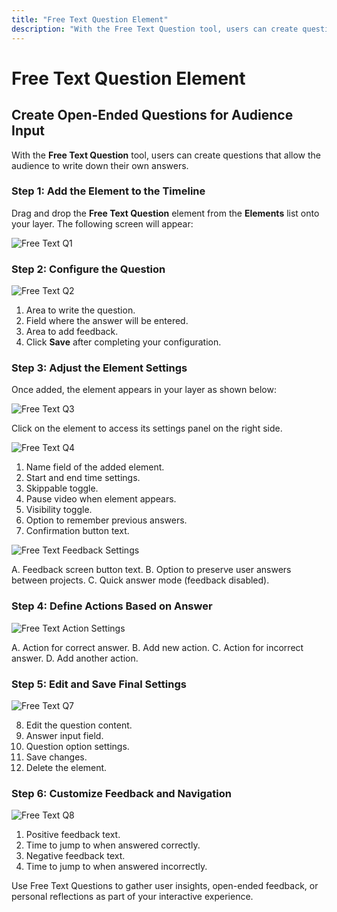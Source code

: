 ```yaml
---
title: "Free Text Question Element"
description: "With the Free Text Question tool, users can create questions for the audience to write down their own answers."
---
```



# Free Text Question Element

## Create Open-Ended Questions for Audience Input

With the **Free Text Question** tool, users can create questions that allow the audience to write down their own answers.

<Steps>

### Step 1: Add the Element to the Timeline

Drag and drop the **Free Text Question** element from the **Elements** list onto your layer. The following screen will appear:

![Free Text Q1](/screenshot/questions/freeTextQ1.webp)

### Step 2: Configure the Question

![Free Text Q2](/screenshot/questions/freeTextQ2.webp)

1. Area to write the question.
2. Field where the answer will be entered.
3. Area to add feedback.
4. Click **Save** after completing your configuration.

### Step 3: Adjust the Element Settings

Once added, the element appears in your layer as shown below:

![Free Text Q3](/screenshot/questions/freeTextQ3.webp)

Click on the element to access its settings panel on the right side.

![Free Text Q4](/screenshot/questions/freeTextQ4.webp)

1. Name field of the added element.
2. Start and end time settings.
3. Skippable toggle.
4. Pause video when element appears.
5. Visibility toggle.
6. Option to remember previous answers.
7. Confirmation button text.

![Free Text Feedback Settings](/screenshot/questions/freeTextQ5.webp)

A. Feedback screen button text.
B. Option to preserve user answers between projects.
C. Quick answer mode (feedback disabled).

### Step 4: Define Actions Based on Answer

![Free Text Action Settings](/screenshot/questions/freeTextQ6.webp)

A. Action for correct answer.
B. Add new action.
C. Action for incorrect answer.
D. Add another action.

### Step 5: Edit and Save Final Settings

![Free Text Q7](/screenshot/questions/freeTextQ7.webp)

8. Edit the question content.
9. Answer input field.
10. Question option settings.
11. Save changes.
12. Delete the element.

### Step 6: Customize Feedback and Navigation

![Free Text Q8](/screenshot/questions/freeTextQ8.webp)

1. Positive feedback text.
2. Time to jump to when answered correctly.
3. Negative feedback text.
4. Time to jump to when answered incorrectly.

</Steps>

<Callout type="info">
Use Free Text Questions to gather user insights, open-ended feedback, or personal reflections as part of your interactive experience.
</Callout>

